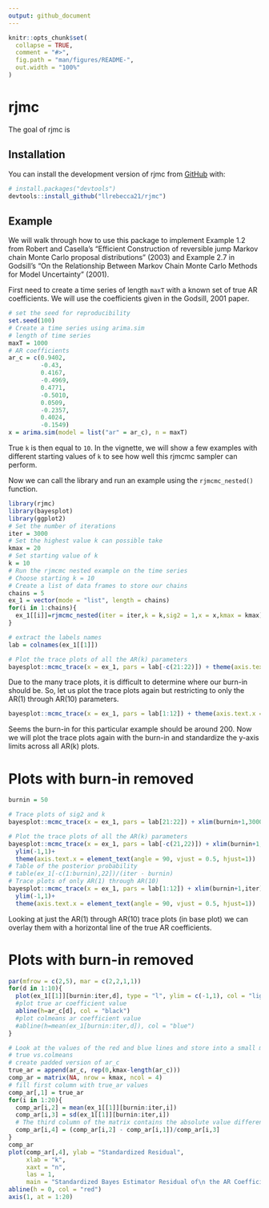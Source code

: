 ```yaml
---
output: github_document
---
```


<!-- README.md is generated from README.Rmd. Please edit that file -->

```r
knitr::opts_chunk$set(
  collapse = TRUE,
  comment = "#>",
  fig.path = "man/figures/README-",
  out.width = "100%"
)
```

# rjmc

<!-- badges: start -->
<!-- badges: end -->

The goal of rjmc is 

## Installation

You can install the development version of rjmc from [GitHub](https://github.com/) with:

``` r
# install.packages("devtools")
devtools::install_github("llrebecca21/rjmc")
```

## Example

We will walk through how to use this package to implement Example 1.2 from Robert and Casella's "Efficient Construction of reversible jump Markov chain Monte Carlo proposal distributions" (2003) and Example 2.7 in Godsill's "On the Relationship Between Markov Chain Monte Carlo Methods for Model Uncertainty" (2001).

First need to create a time series of length `maxT` with a known set of true AR coefficients. We will use the coefficients given in the Godsill, 2001 paper.

```r
# set the seed for reproducibility
set.seed(100)
# Create a time series using arima.sim
# length of time series
maxT = 1000
# AR coefficients
ar_c = c(0.9402,
         -0.43,
         0.4167,
         -0.4969,
         0.4771,
         -0.5010,
         0.0509,
         -0.2357,
         0.4024,
         -0.1549)
x = arima.sim(model = list("ar" = ar_c), n = maxT)
```

True `k` is then equal to `10`. In the vignette, we will show a few examples with different starting values of `k` to see how well this rjmcmc sampler can perform.

Now we can call the library and run an example using the `rjmcmc_nested()` function.

```r
library(rjmc)
library(bayesplot)
library(ggplot2)
# Set the number of iterations
iter = 3000
# Set the highest value k can possible take
kmax = 20
# Set starting value of k
k = 10
# Run the rjmcmc nested example on the time series
# Choose starting k = 10
# Create a list of data frames to store our chains
chains = 5
ex_1 = vector(mode = "list", length = chains)
for(i in 1:chains){
  ex_1[[i]]=rjmcmc_nested(iter = iter,k = k,sig2 = 1,x = x,kmax = kmax)
}

# extract the labels names
lab = colnames(ex_1[[1]])
```


```r
# Plot the trace plots of all the AR(k) parameters
bayesplot::mcmc_trace(x = ex_1, pars = lab[-c(21:22)]) + theme(axis.text.x = element_text(angle = 90, vjust = 0.5, hjust=1))
```

Due to the many trace plots, it is difficult to determine where our burn-in should be. So, let us plot the trace plots again but restricting to only the AR(1) through AR(10) parameters.
```r
bayesplot::mcmc_trace(x = ex_1, pars = lab[1:12]) + theme(axis.text.x = element_text(angle = 90, vjust = 0.5, hjust=1))
```

Seems the burn-in for this particular example should be around 200. Now we will plot the trace plots again with the burn-in and standardize the y-axis limits across all AR(k) plots.

# Plots with burn-in removed
```r
burnin = 50

# Trace plots of sig2 and k
bayesplot::mcmc_trace(x = ex_1, pars = lab[21:22]) + xlim(burnin+1,3000)

# Plot the trace plots of all the AR(k) parameters
bayesplot::mcmc_trace(x = ex_1, pars = lab[-c(21,22)]) + xlim(burnin+1,iter) +
  ylim(-1,1)+
  theme(axis.text.x = element_text(angle = 90, vjust = 0.5, hjust=1))
# Table of the posterior probability
# table(ex_1[-c(1:burnin),22])/(iter - burnin)
# Trace plots of only AR(1) through AR(10)
bayesplot::mcmc_trace(x = ex_1, pars = lab[1:12]) + xlim(burnin+1,iter)+
  ylim(-1,1)+
  theme(axis.text.x = element_text(angle = 90, vjust = 0.5, hjust=1))
```

Looking at just the AR(1) through AR(10) trace plots (in base plot) we can overlay them with a horizontal line of the true AR coefficients. 

# Plots with burn-in removed

```r
par(mfrow = c(2,5), mar = c(2,2,1,1))
for(d in 1:10){
  plot(ex_1[[1]][burnin:iter,d], type = "l", ylim = c(-1,1), col = "lightblue")
  #plot true ar coefficient value
  abline(h=ar_c[d], col = "black")
  #plot colmeans ar coefficient value
  #abline(h=mean(ex_1[burnin:iter,d]), col = "blue")
}
```

```r
# Look at the values of the red and blue lines and store into a small matrix:
# true vs.colmeans
# create padded version of ar_c
true_ar = append(ar_c, rep(0,kmax-length(ar_c)))
comp_ar = matrix(NA, nrow = kmax, ncol = 4)
# fill first column with true_ar values
comp_ar[,1] = true_ar
for(i in 1:20){
  comp_ar[i,2] = mean(ex_1[[1]][burnin:iter,i])
  comp_ar[i,3] = sd(ex_1[[1]][burnin:iter,i])
  # The third column of the matrix contains the absolute value difference between the first two columns
  comp_ar[i,4] = (comp_ar[i,2] - comp_ar[i,1])/comp_ar[i,3]
}
comp_ar
plot(comp_ar[,4], ylab = "Standardized Residual",
     xlab = "k",
     xaxt = "n",
     las = 1,
     main = "Standardized Bayes Estimator Residual of\n the AR Coefficients")
abline(h = 0, col = "red")
axis(1, at = 1:20)


```
